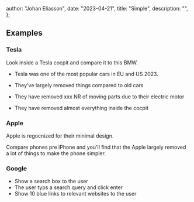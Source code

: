 

  author: "Johan Eliasson",
  date: "2023-04-21",
  title: "Simple",
  description: "",
};


## Examples

### Tesla

Look inside a Tesla cocpit and compare it to this BMW.

- Tesla was one of the most popular cars in EU and US 2023.
- They've largely removed things compared to old cars

- They have removed xxx NR of moving parts due to their electric motor
- They have removed almost everything inside the cocpit

### Apple

Apple is regocnized for their minimal design.

Compare phones pre iPhone and you'll find that the Apple largely removed a lot of things to make the phone simpler.

### Google

- Show a search box to the user
- The user typs a search query and click enter
- Show 10 blue links to relevant websites to the user
